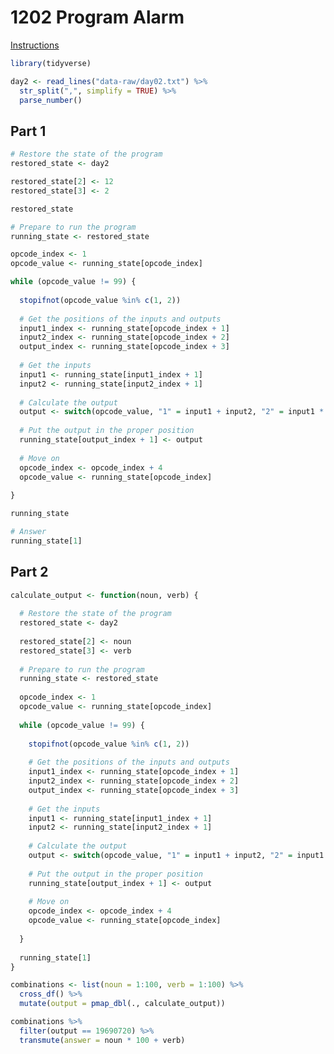 # 1202 Program Alarm

[Instructions](https://adventofcode.com/2019/day/2)

```r
library(tidyverse)

day2 <- read_lines("data-raw/day02.txt") %>% 
  str_split(",", simplify = TRUE) %>% 
  parse_number()
```

## Part 1

```r
# Restore the state of the program
restored_state <- day2

restored_state[2] <- 12
restored_state[3] <- 2

restored_state

# Prepare to run the program
running_state <- restored_state

opcode_index <- 1
opcode_value <- running_state[opcode_index]

while (opcode_value != 99) {
  
  stopifnot(opcode_value %in% c(1, 2))
  
  # Get the positions of the inputs and outputs
  input1_index <- running_state[opcode_index + 1]
  input2_index <- running_state[opcode_index + 2]
  output_index <- running_state[opcode_index + 3] 
  
  # Get the inputs
  input1 <- running_state[input1_index + 1]
  input2 <- running_state[input2_index + 1]
  
  # Calculate the output
  output <- switch(opcode_value, "1" = input1 + input2, "2" = input1 * input2)
  
  # Put the output in the proper position
  running_state[output_index + 1] <- output
  
  # Move on
  opcode_index <- opcode_index + 4
  opcode_value <- running_state[opcode_index]
  
}

running_state

# Answer
running_state[1]
```

## Part 2

```r
calculate_output <- function(noun, verb) {
  
  # Restore the state of the program
  restored_state <- day2
  
  restored_state[2] <- noun
  restored_state[3] <- verb
  
  # Prepare to run the program
  running_state <- restored_state
  
  opcode_index <- 1
  opcode_value <- running_state[opcode_index]
  
  while (opcode_value != 99) {
    
    stopifnot(opcode_value %in% c(1, 2))
    
    # Get the positions of the inputs and outputs
    input1_index <- running_state[opcode_index + 1]
    input2_index <- running_state[opcode_index + 2]
    output_index <- running_state[opcode_index + 3] 
    
    # Get the inputs
    input1 <- running_state[input1_index + 1]
    input2 <- running_state[input2_index + 1]
    
    # Calculate the output
    output <- switch(opcode_value, "1" = input1 + input2, "2" = input1 * input2)
    
    # Put the output in the proper position
    running_state[output_index + 1] <- output
    
    # Move on
    opcode_index <- opcode_index + 4
    opcode_value <- running_state[opcode_index]
    
  }
  
  running_state[1]
}

combinations <- list(noun = 1:100, verb = 1:100) %>% 
  cross_df() %>%
  mutate(output = pmap_dbl(., calculate_output))

combinations %>% 
  filter(output == 19690720) %>% 
  transmute(answer = noun * 100 + verb)
```

